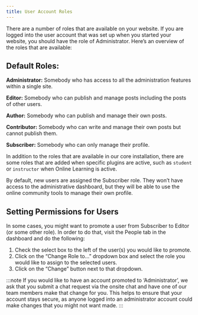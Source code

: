 ```yaml
---
title: User Account Roles
---
```


There are a number of roles that are available on your website. If you are logged into the user account that was set up when you started your website, you should have the role of Administrator. Here’s an overview of the roles that are available:

## Default Roles:

**Administrator:** Somebody who has access to all the administration features within a single site.

**Editor:** Somebody who can publish and manage posts including the posts of other users.

**Author:** Somebody who can publish and manage their own posts.

**Contributor:** Somebody who can write and manage their own posts but cannot publish them.

**Subscriber:** Somebody who can only manage their profile.

In addition to the roles that are available in our core installation, there are some roles that are added when specific plugins are active, such as `student` or `instructor` when Online Learning is active.

By default, new users are assigned the Subscriber  role. They won’t have access to the administrative dashboard, but they will be able to use the online community tools to manage their own profile.

## Setting Permissions for Users

In some cases, you might want to promote a user from Subscriber to Editor (or some other role). In order to do that, visit the People tab in the dashboard and do the following:

1. Check the select box to the left of the user(s) you would like to promote.
2. Click on the “Change Role to…” dropdown box and select the role you would like to assign to the selected users.
3. Click on the “Change” button next to that dropdown.

:::note
If you would like to have an account promoted to ‘Administrator’, we ask that you submit a chat request via the onsite chat and have one of our team members make that change for you. This helps to ensure that your account stays secure, as anyone logged into an administrator account could make changes that you might not want made.
:::